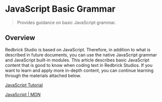 # JavaScript Basic Grammar

> Provides guidance on basic JavaScript grammar.

## Overview

Redbrick Studio is based on JavaScript. Therefore, in addition to what is described in future documents, you can use the native JavaScript grammar and JavaScript built-in modules.
This article describes basic JavaScript content that is good to know when coding text in Redbrick Studios. If you want to learn and apply more in-depth content, you can continue learning through the materials attached below.

[JavaScript Tutorial](https://www.w3schools.com/js/)

[JavaScript | MDN](https://developer.mozilla.org/en-US/docs/Web/JavaScript)
